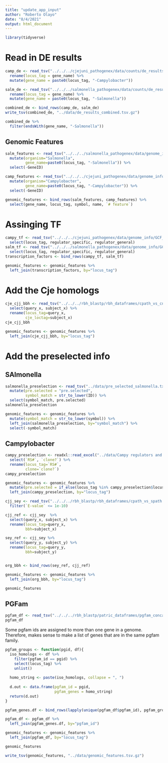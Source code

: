 ```yaml
---
title: "update_app_input"
author: "Roberto Olayo"
date: "8/4/2021"
output: html_document
---
```


```r
library(tidyverse)
```

# Read in DE results

```r
camp_de <- read_tsv("../../../cjejuni_pathogenex/data/counts/de_results.tsv") %>% 
  rename(locus_tag = gene_name) %>% 
  mutate(gene_name = paste0(locus_tag, "-Campylobacter"))

salm_de <- read_tsv("../../../salmonella_pathogenex/data/counts/de_results.tsv") %>% 
  rename(locus_tag = gene_name) %>% 
  mutate(gene_name = paste0(locus_tag, "-Salmonella"))

combined_de <- bind_rows(camp_de, salm_de)
write_tsv(combined_de, "../data/de_results_combined.tsv.gz")
```
```r
combined_de %>% 
  filter(endsWith(gene_name, "-Salmonella"))
```

## Genomic Features

```r
salm_features <- read_tsv("../../../salmonella_pathogenex/data/genome_info/GCF_000210855.2_ASM21085v2/merged_features.tsv") %>% 
  mutate(organism="Salmonella",
         gene_name=paste0(locus_tag, "-Salmonella")) %>% 
  select(-GeneID)

camp_features <- read_tsv("../../../cjejuni_pathogenex/data/genome_info/GCF_000015525.1_ASM1552v1/merged_features.tsv") %>% 
  mutate(organism="Campylobacter",
         gene_name=paste0(locus_tag, "-Campylobacter")) %>% 
  select(-GeneID)

genomic_features <- bind_rows(salm_features, camp_features) %>% 
  select(gene_name, locus_tag, symbol, name, `# feature`)
```

# Assinging TF 

```r
campy_tf <- read_tsv("../../../cjejuni_pathogenex/data/genome_info/GCF_000015525.1_ASM1552v1/transcription_factors_parsed.tsv") %>% 
  select(locus_tag, regulator_specific, regulator_general)
salm_tf <- read_tsv("../../../salmonella_pathogenex/data/genome_info/GCF_000210855.2_ASM21085v2/transcription_factors_parsed.tsv") %>% 
  select(locus_tag, regulator_specific, regulator_general)
transcription_factors <- bind_rows(campy_tf, salm_tf)
```





```r
genomic_features <- genomic_features %>% 
  left_join(transcription_factors, by="locus_tag")
```

# Add the Cje homologs
```r
cje_cjj_bbh <- read_tsv("../../../rbh_blastp/rbh_dataframes/cpath_vs_cnfcore.tsv") %>% 
  select(query_x, subject_x) %>% 
  rename(locus_tag=query_x,
         cje_loctag=subject_x)
cje_cjj_bbh
```

```r
genomic_features <- genomic_features %>% 
  left_join(cje_cjj_bbh, by="locus_tag")
```

# Add the preselected info
## SAlmonella
```r
salmonella_preselection <- read_tsv("../data/pre_selected_salmonella.txt") %>% 
  mutate(pre.selected = "pre.selected",
         symbol_match = str_to_lower(ID)) %>% 
  select(symbol_match, pre.selected)
salmonella_preselection
```

```r
genomic_features <- genomic_features %>% 
  mutate(symbol_match = str_to_lower(symbol)) %>% 
  left_join(salmonella_preselection, by="symbol_match") %>% 
  select(-symbol_match)
```

## Campylobacter
```r
campy_preselection <- readxl::read_excel("../data/Campy regulators and stress resp for Roberto.xlsx") %>% 
  select(`RS#`, `clone?`) %>% 
  rename(locus_tag=`RS#`,
         clone=`clone?`)
campy_preselection
```
```r
genomic_features <- genomic_features %>% 
  mutate(pre.selected = if_else(locus_tag %in% campy_preselection$locus_tag, "pre.selected", pre.selected)) %>% 
  left_join(campy_preselection, by="locus_tag")
```


```r
cjj_sey <- read_tsv("../../../rbh_blastp/rbh_dataframes/cpath_vs_spath.tsv") %>% 
  filter(`E-value` <= 1e-10)

cjj_ref <- cjj_sey  %>% 
  select(query_x, subject_x) %>% 
  rename(locus_tag=query_x,
         bbh=subject_x)

sey_ref <- cjj_sey %>% 
  select(query_y, subject_y) %>% 
  rename(locus_tag=query_y,
         bbh=subject_y)


org_bbh <- bind_rows(sey_ref, cjj_ref)

genomic_features <- genomic_features %>% 
  left_join(org_bbh, by="locus_tag")
```

```r
genomic_features
```
## PGFam 

```r
pgfam_df <- read_tsv("../../../rbh_blastp/patric_dataframes/pgfam_concatenation.tsv.gz")
pgfam_df
```
Some pgfam ids are assigned to more than one gene in a genome. Therefore, makes sense to make a list of genes that are in the same pgfam family.
```r
pgfam_groups <- function(pgid, df){
  iso_homologs <- df %>% 
    filter(pgfam_id == pgid) %>% 
    select(locus_tag) %>% 
    unlist()
  
  homo_string <- paste(iso_homologs, collapse = ", ")
  
  d.out <- data.frame(pgfam_id = pgid,
                      pgfam_genes = homo_string)
  return(d.out)
}

pgfam_genes.df <- bind_rows(lapply(unique(pgfam_df$pgfam_id), pgfam_groups, pgfam_df))
```

```r
pgfam_df <- pgfam_df %>% 
  left_join(pgfam_genes.df, by="pgfam_id")
```



```r
genomic_features <- genomic_features %>% 
  left_join(pgfam_df, by="locus_tag")

```

```r
genomic_features
```

```r
write_tsv(genomic_features, "../data/genomic_features.tsv.gz")
```


